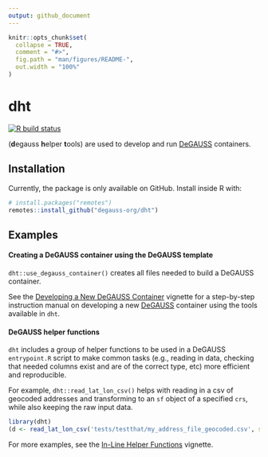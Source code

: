 ```yaml
---
output: github_document
---
```


<!-- README.md is generated from README.Rmd. Please edit that file -->

```r
knitr::opts_chunk$set(
  collapse = TRUE,
  comment = "#>",
  fig.path = "man/figures/README-",
  out.width = "100%"
)
```

# dht

<!-- badges: start -->
[![R build status](https://github.com/degauss-org/dht/workflows/R-CMD-check/badge.svg)](https://github.com/degauss-org/dht/actions)
<!-- badges: end -->

(**d**egauss **h**elper **t**ools) are used to develop and run [DeGAUSS](https://degauss.org) containers.

## Installation

Currently, the package is only available on GitHub. Install inside R with:

``` r
# install.packages("remotes")
remotes::install_github("degauss-org/dht")
```

## Examples

#### Creating a DeGAUSS container using the DeGAUSS template

`dht::use_degauss_container()` creates all files needed to build a DeGAUSS container.

See the [Developing a New DeGAUSS Container](https://degauss.org/dht/articles/developing-degauss.html) vignette for a step-by-step instruction manual on developing a new [DeGAUSS](https://degauss.org) container using the tools available in `dht`.
   
#### DeGAUSS helper functions

`dht` includes a group of helper functions to be used in a DeGAUSS `entrypoint.R` script to make common tasks (e.g., reading in data, checking that needed columns exist and are of the correct type, etc) more efficient and reproducible.

For example, `dht::read_lat_lon_csv()` helps with reading in a csv of geocoded addresses and transforming to an `sf` object of a specified `crs`, while also keeping the raw input data.

```r
library(dht)
(d <- read_lat_lon_csv('tests/testthat/my_address_file_geocoded.csv', sf = T, project_to_crs = 5072))
```

For more examples, see the [In-Line Helper Functions](https://degauss.org/dht/articles/helper-functions.html) vignette.


